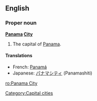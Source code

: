 {{wikipedia}}
==English==

===Proper noun===
'''[[Panama]] [[City]]'''
# The capital of [[Panama]].

====Translations====
{{trans-top|capital of Panama}}
*French: [[Panamá]]
*Japanese: [[パナマシティ]] (Panamashiti)
{{trans-bottom}}

[[Category:Capital cities]]

[[ro:Panama City]]